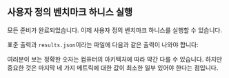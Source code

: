 
## 사용자 정의 벤치마크 하니스 실행

모든 준비가 완료되었습니다.
이제 사용자 정의 벤치마크 하니스를 실행할 수 있습니다.

<CargoBench />

표준 출력과 `results.json`이라는 파일에 다음과 같은 출력이 나와야 합니다:

<CargoBenchJson />

여러분이 보는 정확한 숫자는 컴퓨터의 아키텍처에 따라 약간 다를 수 있습니다.
하지만 중요한 것은 마지막 네 가지 메트릭에 대한 값이 최소한 일부 있어야 한다는 점입니다.
